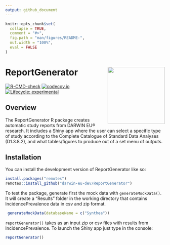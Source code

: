 ```yaml
---
output: github_document
---
```


<!-- README.md is generated from README.Rmd. Please edit that file -->

```r
knitr::opts_chunk$set(
  collapse = TRUE,
  comment = "#>",
  fig.path = "man/figures/README-",
  out.width = "100%",
  eval = FALSE
)
```
# ReportGenerator <img src="man/figures/logo.png" align="right" height="180" />

<!-- badges: start -->
[![R-CMD-check](https://github.com/darwin-eu-dev/ReportGenerator/actions/workflows/R-CMD-check.yaml/badge.svg)](https://github.com/darwin-eu-dev/ReportGenerator/actions/workflows/R-CMD-check.yaml)
[![codecov.io](https://codecov.io/github/darwin-eu-dev/ReportGenerator/coverage.svg?branch=main)](https://codecov.io/github/darwin-eu-dev/ReportGenerator/coverage.svg?branch=main)
[![Lifecycle: experimental](https://img.shields.io/badge/lifecycle-experimental-orange.svg)](https://lifecycle.r-lib.org/articles/stages.html#experimental)
<!-- badges: end -->

## Overview

The ReportGenerator R package creates automatic study reports from DARWIN EU® research. It includes a Shiny app where the user can select a specific type of study according to the Complete Catalogue of Standard Data Analyses (D1.3.8.2), and what tables/figures to produce out of a set menu of outputs.

## Installation

You can install the development version of ReportGenerator like so:

```r
install.packages("remotes")
remotes::install_github("darwin-eu-dev/ReportGenerator")
```

To test the package, generate first the mock data with `generateMockData()`. It will create a "Results" folder in the working directory that contains IncidencePrevalence data in csv and zip format. 

```r
 generateMockData(databaseName = c("Synthea"))
```

`reportGenerator()` takes as an input zip or csv files with results from IncidencePrevalence. To launch the Shiny app just type in the console:

```r
reportGenerator()
```

